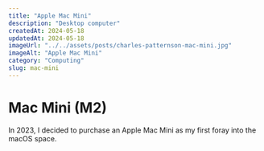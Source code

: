 ```yaml
---
title: "Apple Mac Mini"
description: "Desktop computer"
createdAt: 2024-05-18
updatedAt: 2024-05-18
imageUrl: "../../assets/posts/charles-patternson-mac-mini.jpg"
imageAlt: "Apple Mac Mini"
category: "Computing"
slug: mac-mini
---
```


# Mac Mini (M2)

In 2023, I decided to purchase an Apple Mac Mini as my first foray into the macOS space.

